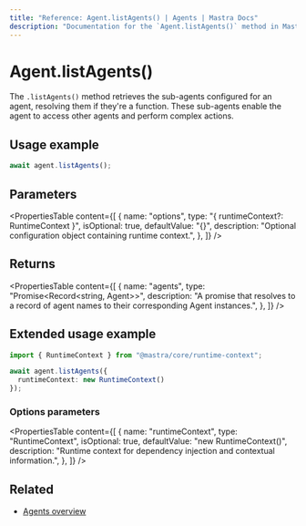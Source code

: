 ```yaml
---
title: "Reference: Agent.listAgents() | Agents | Mastra Docs"
description: "Documentation for the `Agent.listAgents()` method in Mastra agents, which retrieves the sub-agents that the agent can access."
---
```


# Agent.listAgents()

The `.listAgents()` method retrieves the sub-agents configured for an agent, resolving them if they're a function. These sub-agents enable the agent to access other agents and perform complex actions.

## Usage example

```typescript copy
await agent.listAgents();
```

## Parameters

<PropertiesTable
  content={[
    {
      name: "options",
      type: "{ runtimeContext?: RuntimeContext }",
      isOptional: true,
      defaultValue: "{}",
      description: "Optional configuration object containing runtime context.",
    },
  ]}
/>

## Returns

<PropertiesTable
  content={[
    {
      name: "agents",
      type: "Promise<Record<string, Agent>>",
      description: "A promise that resolves to a record of agent names to their corresponding Agent instances.",
    },
  ]}
/>

## Extended usage example

```typescript copy
import { RuntimeContext } from "@mastra/core/runtime-context";

await agent.listAgents({
  runtimeContext: new RuntimeContext()
});
```

### Options parameters

<PropertiesTable
  content={[
    {
      name: "runtimeContext",
      type: "RuntimeContext",
      isOptional: true,
      defaultValue: "new RuntimeContext()",
      description: "Runtime context for dependency injection and contextual information.",
    },
  ]}
/>

## Related

- [Agents overview](/agents/overview)
